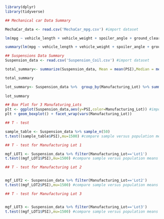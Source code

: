 ```r
library(dplyr)
library(tidyverse)
```

```r
## Mechanical car Data Summary

MechaCar_data <- read.csv('MechaCar_mpg.csv') #import dataset

lm(mpg ~ vehicle_length + vehicle_weight + spoiler_angle + ground_clearance + AWD,data = MechaCar_data)

summary(lm(mpg ~ vehicle_length + vehicle_weight + spoiler_angle + ground_clearance + AWD,data = MechaCar_data)) #summarize linear model
```

```r

## Suspensions Data Summary
Suspension_data <- read.csv('Suspension_Coil.csv') #import dataset

total_summary<- summarize(Suspension_data, Mean = mean(PSI),Median = median(PSI),Variance = var(PSI),SD = sd(PSI) ,.groups = "keep")

total_summary
```

```r
lot_summary<- Suspension_data %>%  group_by(Manufacturing_Lot) %>% summarize(Mean = mean(PSI),Median = median(PSI),
                                                                             Variance = var(PSI),SD = sd(PSI) ,.groups = "keep")
lot_summary
```


```r
## Box Plot for 3 Manufaturing_Lots
plt <- ggplot(Suspension_data,aes(y=PSI,color=Manufacturing_Lot)) #import dataset into ggplot2
plt + geom_boxplot() + facet_wrap(vars(Manufacturing_Lot)) 

```

```r
## T - test

sample_table <- Suspension_data %>% sample_n(50)
t.test((sample_table$PSI),mu=1500) #compare sample versus population means

```

```r
## T - test for Manufacturing Lot 1

mgf_LOT1 <- Suspension_data %>% filter(Manufacturing_Lot=='Lot1')
t.test((mgf_LOT1$PSI),mu=1500) #compare sample versus population means
```

```r
## T - test for Manufacturing Lot 2


mgf_LOT2 <- Suspension_data %>% filter(Manufacturing_Lot=='Lot2')
t.test((mgf_LOT2$PSI),mu=1500) #compare sample versus population means
```

```r
## T - test for Manufacturing Lot 3


mgf_LOT3 <- Suspension_data %>% filter(Manufacturing_Lot=='Lot3')
t.test((mgf_LOT1$PSI),mu=1500) #compare sample versus population means
```
